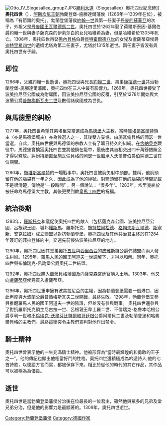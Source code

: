 [[File:Otto_IV_Siegesallee_group7.JPG|thumb]][[勝利大道|勝利大道]]（Siegesallee）奧托四世紀念碑]]
'''奧托四世'''（{{bd|約1238年||1309年|11月27日|catIdx=O}}），[[阿斯坎尼王朝|阿斯坎尼王朝]]勃蘭登堡-施滕達爾藩侯（1266年—1309年在位），被稱為「有箭頭的奧托」。勃蘭登堡藩侯[[約翰一世_(勃蘭登堡)|約翰一世]]與第一任妻子[[丹麥的蘇菲亞|丹麥的蘇菲亞]]的次子，外祖父是[[丹麥君主列表|丹麥國王]][[瓦爾德馬二世|瓦爾德馬二世]]。奧托四世於1262年娶了荷爾斯泰因-基爾伯爵約翰一世與妻子薩克森的伊莉莎白的女兒哈維希為妻，但是哈維希於1305年死亡。1308年，奧托四世再娶[[黑內貝格|黑內貝格]]伯爵[[貝特霍爾德八世|貝特霍爾德八世]]的女兒及盧薩蒂亞侯爵[[迪特里希四世|迪特里希四世]]的遺孀尤塔為第二任妻子，尤塔於1315年逝世。兩任妻子皆沒有與奧托四世有子嗣。

==即位==
1266年，父親約翰一世逝世，奧托四世與兄長[[約翰二世_(勃蘭登堡)|約翰二世]]、弟弟[[康拉德一世_(勃蘭登堡)|康拉德一世]]共治勃蘭登堡-施滕達爾藩國，奧托四世在三人中最有影響力。1269年，奧托四世接受了波美拉尼亞公國成為附庸國，因波美拉尼亞公國的反覆，引至於1278年開始與大波蘭公爵[[普熱梅斯瓦夫二世|普熱梅斯瓦夫二世]]及數個諸侯國成為世仇。

==與馬德堡的糾紛==
1277年，奧托四世希望其弟埃里克當選成為[[馬德堡|馬德堡]]大主教，當時[[庫埃爾富爾特|庫埃爾富爾特]]領主（亦是馬德堡城主）亦為候選人之一，其後雙方妥協，由施瓦倫貝格的岡瑟一世當選，自此，奧托四世便與馬德堡的宗教人士有了曠日持久的糾紛。在[[舍納貝克|舍納貝克]]戰役中，馬德堡曾擒獲奧托四世並將他鎖在籠中，最後由其首相交出四千萬鎊銀贖金才得以釋放。糾紛持續直至施瓦倫貝格的岡瑟一世繼承人沃爾普伯爵伯納德三世在位期間。

1280年，[[施塔斯富爾特|施塔斯富爾特]]的一場戰事中，奧托四世被箭矢射中頭部。據稱，他箭頭留在他的腦袋有一年之久，因此成為了他的綽號。對箭頭留在他的腦袋的時間記載不是很清楚，傳說是“一段時間” ，另一個說法： “很多年”。1283年，埃里克終於被任命為馬德堡大主教，其後更受到教皇[[馬丁四世|馬丁四世]]的祝福。

==統治後期==
1283年，[[羅斯托克|羅斯托克]]和議促使奧托四世的敵人（包括薩克森公國、波美拉尼亞公國、呂根親王國、城邦[[維斯馬|維斯馬]]、羅斯托克、[[施特拉爾松德|施特拉爾松德]]、[[格賴夫斯瓦爾德|格賴夫斯瓦爾德]]、[[斯塞新|斯塞新]]、[[安克拉姆|安克拉姆]]）成立聯盟以對抗勃蘭登堡，奧托四世及其他共治君主終於在1284年簽訂的菲拉登條約中，交還先前侵佔波美拉尼亞的地方。

1290年，奧托四世因其堂弟[[奧托五世_(勃蘭登堡)|奧托五世]]與[[西里西亞|西里西亞]]的[[皮雅斯特王朝|皮雅斯特]]公爵們結盟而兩人發生糾紛。1295年，[[羅馬人民的國王|羅馬人民的國王]][[阿道夫一世_(德意志)|阿道夫一世]]調解下，才得以和解。同年，奧托四世與布倫瑞克-呂訥堡公爵奧托二世結盟。

1292年，奧托四世購入[[蘭茨貝格|蘭茨貝格]]藩國及向薩克森宮廷官購入土地。1303年，他又向[[盧薩蒂亞|盧薩蒂亞]]侯爵買入盧薩蒂亞。

1296年，奧托四世重申擁有波美拉尼亞的主權，因為勃蘭登堡需要一個港口，因此再度與大波蘭公爵普熱梅斯瓦夫二世開戰，最終失敗。1298年，勃蘭登堡又參與推翻羅馬人民的國王阿道夫一世的陰謀，但並沒有參與戰事。
奧托四世還參與了對抗羅斯托克領主尼古拉一世、呂根親王韋士羅二世、不倫瑞克-格魯本哈根公爵亨利一世和[[不倫瑞克-沃爾芬比特爾和哥廷根|不倫瑞克-沃爾芬比特爾和哥廷根]]公爵阿爾貝二世及勃蘭登堡和哈弗爾貝格的主教們。最終這衝突令主教們宣判對他作出禁令。

==騎士精神==
奧托四世曾表示他的一生充滿騎士精神。他被形容為“當時最輝煌的和勇敢的王子之一”。他的傳記也顯出他相當好鬥的性格。奧托四世還積極成為吟遊詩人;他的七首詩歌，以德語方言而寫，都被保存下來。相比於從他的時代的其它作品，其作品可以被稱為為優良。

==逝世==
奧托四世是當勃蘭登堡藩侯分治後在位最長的一位君主，雖然他與眾多的兄弟及堂兄弟分治，但是他的影響力是最顯著的。1309年，奧托四世逝世。

{{start box}}
{{S-hou|[[阿斯坎尼王朝|阿斯坎尼王朝]]||約1238年|1309年|11月27日}}
{{S-reg}}
{{s-before|[[約翰一世_(勃蘭登堡)|約翰一世]]}}
{{s-title|[[勃蘭登堡藩侯|勃蘭登堡藩侯]]|1266年—1309年}}
{{s-after|[[瓦爾德馬一世_(勃蘭登堡)|瓦爾德馬一世]]}}
{{end box}}

{{DEFAULTSORT:Otto 04 Brandenburg Stendal}}
[[Category:勃蘭登堡藩侯|Category:勃蘭登堡藩侯]]
[[Category:德國作家|Category:德國作家]]